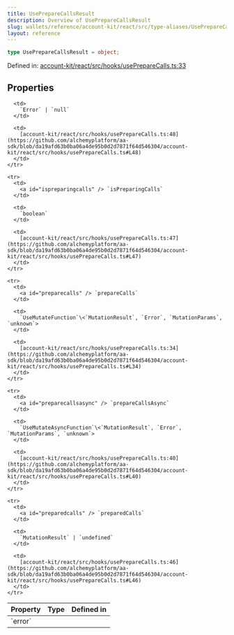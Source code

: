 ```yaml
---
title: UsePrepareCallsResult
description: Overview of UsePrepareCallsResult
slug: wallets/reference/account-kit/react/src/type-aliases/UsePrepareCallsResult
layout: reference
---
```


```ts
type UsePrepareCallsResult = object;
```

Defined in: [account-kit/react/src/hooks/usePrepareCalls.ts:33](https://github.com/alchemyplatform/aa-sdk/blob/da19afd63b0ba06a4de95b0d2d7871f64d546304/account-kit/react/src/hooks/usePrepareCalls.ts#L33)

## Properties

<table>
  <thead>
    <tr>
      <th align="left">Property</th>
      <th align="left">Type</th>
      <th align="left">Defined in</th>
    </tr>
  </thead>

  <tbody>
    <tr>
      <td>
        <a id="error" /> `error`
      </td>

      <td>
        `Error` | `null`
      </td>

      <td>
        [account-kit/react/src/hooks/usePrepareCalls.ts:48](https://github.com/alchemyplatform/aa-sdk/blob/da19afd63b0ba06a4de95b0d2d7871f64d546304/account-kit/react/src/hooks/usePrepareCalls.ts#L48)
      </td>
    </tr>

    <tr>
      <td>
        <a id="ispreparingcalls" /> `isPreparingCalls`
      </td>

      <td>
        `boolean`
      </td>

      <td>
        [account-kit/react/src/hooks/usePrepareCalls.ts:47](https://github.com/alchemyplatform/aa-sdk/blob/da19afd63b0ba06a4de95b0d2d7871f64d546304/account-kit/react/src/hooks/usePrepareCalls.ts#L47)
      </td>
    </tr>

    <tr>
      <td>
        <a id="preparecalls" /> `prepareCalls`
      </td>

      <td>
        `UseMutateFunction`\<`MutationResult`, `Error`, `MutationParams`, `unknown`>
      </td>

      <td>
        [account-kit/react/src/hooks/usePrepareCalls.ts:34](https://github.com/alchemyplatform/aa-sdk/blob/da19afd63b0ba06a4de95b0d2d7871f64d546304/account-kit/react/src/hooks/usePrepareCalls.ts#L34)
      </td>
    </tr>

    <tr>
      <td>
        <a id="preparecallsasync" /> `prepareCallsAsync`
      </td>

      <td>
        `UseMutateAsyncFunction`\<`MutationResult`, `Error`, `MutationParams`, `unknown`>
      </td>

      <td>
        [account-kit/react/src/hooks/usePrepareCalls.ts:40](https://github.com/alchemyplatform/aa-sdk/blob/da19afd63b0ba06a4de95b0d2d7871f64d546304/account-kit/react/src/hooks/usePrepareCalls.ts#L40)
      </td>
    </tr>

    <tr>
      <td>
        <a id="preparedcalls" /> `preparedCalls`
      </td>

      <td>
        `MutationResult` | `undefined`
      </td>

      <td>
        [account-kit/react/src/hooks/usePrepareCalls.ts:46](https://github.com/alchemyplatform/aa-sdk/blob/da19afd63b0ba06a4de95b0d2d7871f64d546304/account-kit/react/src/hooks/usePrepareCalls.ts#L46)
      </td>
    </tr>

  </tbody>
</table>
